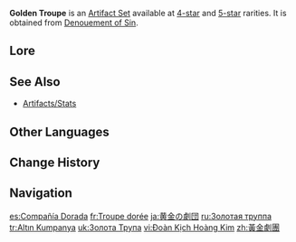 {{About|the artifact set|the faction|Golden Troupe (Faction)}}
{{Artifact Set Infobox
|id        = 528
|flower    = Golden Song's Variation
|plume     = Golden Bird's Shedding
|sands     = Golden Era's Prelude
|goblet    = Golden Night's Bustle
|circlet   = Golden Troupe's Reward
|2pcBonus  = Increases Elemental Skill DMG by 20%.
|4pcBonus  = Increases Elemental Skill DMG by 25%. Additionally, when not on the field, Elemental Skill DMG will be further increased by 25%. This effect will be cleared 2s after taking the field.
|source4.1 = [[Denouement of Sin]]
|source5.1 = [[Denouement of Sin]]
|source5.2 = [[Artifact Strongbox: Golden Troupe]]
|eff_att1  = Elemental Skill DMG Increase
}}
'''Golden Troupe''' is an [[Artifact Set]] available at [[:Category:4-Star Artifacts|4-star]] and [[:Category:5-Star Artifacts|5-star]] rarities. It is obtained from [[Denouement of Sin]].
<!--
==Gameplay Notes==
-->
==Lore==
{{Artifact Lore}}
<!--
==Trivia==
*
-->
==See Also==
* [[Artifacts/Stats]]

==Other Languages==
{{Other Languages
|en        = Golden Troupe
|zhs       = 黄金剧团
|zhs_rm    = Huángjīn Jùtuán
|zht       = 黃金劇團
|zht_rm    = Huángjīn Jùtuán
|zh_tl     = Golden Troupe
|ja        = 黄金の劇団
|ja_rm     = Ougon no Gekidan
|ja_tl     = Golden Troupe
|ko        = 황금 극단
|ko_tl     = Golden Troupe
|es        = Compañía Dorada
|es_tl     = Golden Troupe
|fr        = Troupe dorée
|fr_tl     = Golden Troupe
|ru        = Золотая труппа
|ru_tl     = Golden Troupe
|th        = Golden Troupe
|vi        = Đoàn Kịch Hoàng Kim
|vi_tl     = 
|de        = Goldtruppe
|de_tl     = Golden Troupe
|id        = Golden Troupe
|pt        = Trupe Dourada
|pt_tl     = 
|tr        = Altın Kumpanya
|tr_tl     = Gold Troupe
|it        = Compagnia dorata
|it_tl     = Golden Troupe
}}

==Change History==
{{Change History|4.0}}

==Navigation==
{{Artifact Navbox}}

[[es:Compañía Dorada]]
[[fr:Troupe dorée]]
[[ja:黄金の劇団]]
[[ru:Золотая труппа]]
[[tr:Altın Kumpanya]]
[[uk:Золота Трупа]]
[[vi:Đoàn Kịch Hoàng Kim]]
[[zh:黃金劇團]]